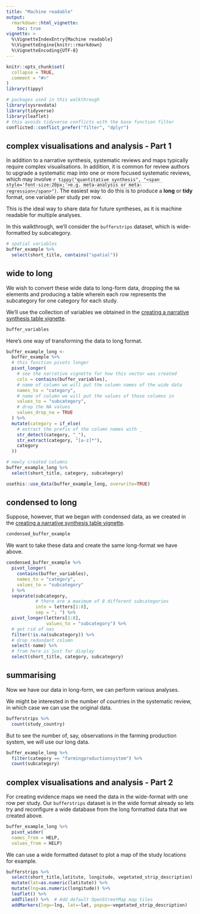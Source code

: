 ```yaml
---
title: "Machine readable"
output: 
  rmarkdown::html_vignette:
    toc: true
vignette: >
  %\VignetteIndexEntry{Machine readable}
  %\VignetteEngine{knitr::rmarkdown}
  %\VignetteEncoding{UTF-8}
---
```

<style>
u.dotted{
  border-bottom: 1px dashed #999;
  text-decoration: none; 
}
</style>
```r
knitr::opts_chunk$set(
  collapse = TRUE,
  comment = "#>"
)
library(tippy)
```

```r
# packages used in this walkthrough
library(sysrevdata)
library(tidyverse)
library(leaflet)
# this avoids tidyverse conflicts with the base function filter
conflicted::conflict_prefer("filter", "dplyr")
```

## complex visualisations and analysis - Part 1

In addition to a narrative synthesis, systematic reviews and maps typically require complex visualisations. In addition, it is common for review authors to upgrade a systematic map into one or more focused systematic reviews, which may involve <u class="dotted">`r tippy("quantitative synthesis", "<span style='font-size:20px;'>e.g. meta-analysis or meta-regression</span>")`</u>. The easiest way to do this is to produce a **long** or **tidy** format, one variable per study per row. 

This is the ideal way to share data for future syntheses, as it is machine readable for multiple analyses.

In this walkthrough, we'll consider the `bufferstrips` dataset, which is wide-formatted by subcategory. 

```r
# spatial variables
buffer_example %>% 
  select(short_title, contains("spatial"))
```


## wide to long

We wish to convert these wide data to long-form data, dropping the `NA` elements and producing a table wherein each row represents the subcategory for one category for each study.

We'll use the collection of variables we obtained in the [creating a narrative synthesis table vignette](narrative.html). 

```r
buffer_variables
```

Here's one way of transforming the data to long format. 

```r
buffer_example_long <-
  buffer_example %>%
  # this function pivots longer
  pivot_longer(
    # see the narrative vignette for how this vector was created
    cols = contains(buffer_variables),
    # name of column we will put the column names of the wide data
    names_to = "category",
    # name of column we will put the values of those columns in
    values_to = "subcategory",
    # drop the NA values
    values_drop_na = TRUE
  ) %>%
  mutate(category = if_else(
    # extract the prefix of the column names with _
    str_detect(category, "_"),
    str_extract(category, "[a-z]*"),
    category
  ))

# newly created columns
buffer_example_long %>%
  select(short_title, category, subcategory)

```

```r
usethis::use_data(buffer_example_long, overwrite=TRUE)
```


## condensed to long

Suppose, however, that we began with condensed data, as we created in the [creating a narrative synthesis table vignette](narrative.html). 

```r
condensed_buffer_example
```

We want to take these data and create the same long-format we have above.

```r
condensed_buffer_example %>% 
  pivot_longer(
    contains(buffer_variables),
    names_to = "category",
    values_to = "subcategory"
  ) %>% 
  separate(subcategory,
           # there are a maximum of 8 different subcategories
           into = letters[1:8],
           sep = "; ") %>% 
  pivot_longer(letters[1:8],
               values_to = "subcategory") %>%
  # get rid of nas
  filter(!is.na(subcategory)) %>%
  # drop redundant column
  select(-name) %>% 
  # from here is just for display
  select(short_title, category, subcategory)


```

## summarising

Now we have our data in long-form, we can perform various analyses.

We might be interested in the number of countries in the systematic review, in which case we can use the original data.

```r
bufferstrips %>% 
  count(study_country)
```

But to see the number of, say, observations in the farming production system, we will use our long data.

```r
buffer_example_long %>%
  filter(category == "farmingproductionsystem") %>%
  count(subcategory)

```

## complex visualisations and analysis - Part 2

For creating evidence maps we need the data in the wide-format with one row per study. Our  `bufferstrips` dataset is in the wide format already so lets try and reconfigure a wide database from the long formatted data that we created above.

```r
buffer_example_long %>% 
  pivot_wider( 
  names_from = HELP,
  values_from = HELP)
```

We can use a wide formatted dataset to plot a map of the study locations for example.

```r
bufferstrips %>% 
  select(short_title,latitute, longitude, vegetated_strip_description) %>% 
  mutate(lat=as.numeric(latitute)) %>% 
  mutate(lng=as.numeric(longitude)) %>% 
  leaflet() %>% 
  addTiles() %>%  # Add default OpenStreetMap map tiles
  addMarkers(lng=~lng, lat=~lat, popup=~vegetated_strip_description)
  
  
```

